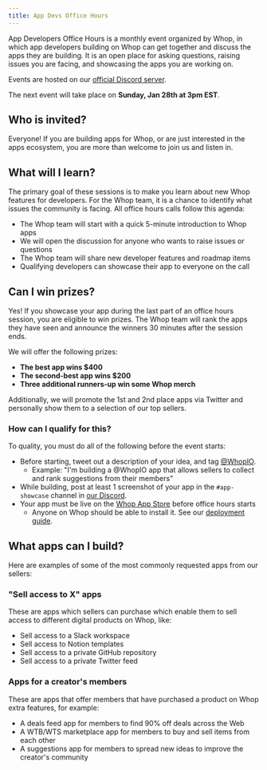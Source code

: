 ```yaml
---
title: App Devs Office Hours
---
```


App Developers Office Hours is a monthly event organized by Whop, in which app developers building on Whop can get together and discuss the apps they are building. It is an open
place for asking questions, raising issues you are facing, and showcasing the apps you are working on.

Events are hosted on our [official Discord server](https://discord.gg/whop).

The next event will take place on **Sunday, Jan 28th at 3pm EST**.

## Who is invited?

Everyone! If you are building apps for Whop, or are just interested in the apps ecosystem, you are more than welcome to join us and listen in.

## What will I learn?

The primary goal of these sessions is to make you learn about new Whop features for developers. For the Whop team, it is a chance to identify what issues the community is facing. All office hours calls follow this agenda:

- The Whop team will start with a quick 5-minute introduction to Whop apps
- We will open the discussion for anyone who wants to raise issues or questions
- The Whop team will share new developer features and roadmap items
- Qualifying developers can showcase their app to everyone on the call

## Can I win prizes?

Yes! If you showcase your app during the last part of an office hours session, you are eligible to win prizes. The Whop team will rank the apps they have seen and announce the winners 30 minutes after the session ends.

We will offer the following prizes:

- **The best app wins $400**
- **The second-best app wins $200**
- **Three additional runners-up win some Whop merch**

Additionally, we will promote the 1st and 2nd place apps via Twitter and personally show them to a selection of our top sellers.

### How can I qualify for this?

To quality, you must do all of the following before the event starts:

- Before starting, tweet out a description of your idea, and tag [@WhopIO](https://twitter.com/WhopIO).
  - Example: "I'm building a @WhopIO app that allows sellers to collect and rank suggestions from their members"
- While building, post at least 1 screenshot of your app in the `#app-showcase` channel in [our Discord](https://discord.gg/whop).
- Your app must be live on the [Whop App Store](https://whop.com/app-store/) before office hours starts
  - Anyone on Whop should be able to install it. See our [deployment guide](https://dev.whop.com/apps/deploying#other-guides-coming-soon).

## What apps can I build?

Here are examples of some of the most commonly requested apps from our sellers:

### "Sell access to X" apps

These are apps which sellers can purchase which enable them to sell access to different digital products on Whop, like:

- Sell access to a Slack workspace
- Sell access to Notion templates
- Sell access to a private GitHub repository
- Sell access to a private Twitter feed

### Apps for a creator's members

These are apps that offer members that have purchased a product on Whop extra features, for example:

- A deals feed app for members to find 90% off deals across the Web
- A WTB/WTS marketplace app for members to buy and sell items from each other
- A suggestions app for members to spread new ideas to improve the creator's community
